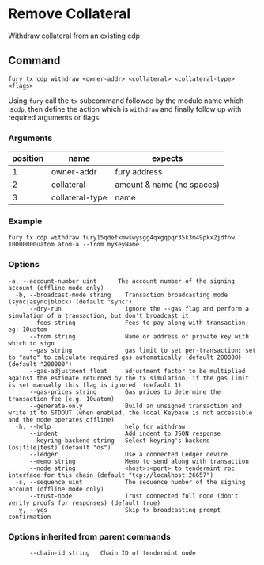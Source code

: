 # Remove Collateral

Withdraw collateral from an existing cdp

## Command

```
fury tx cdp withdraw <owner-addr> <collateral> <collateral-type> <flags>
```

Using `fury` call the `tx` subcommand followed by the module name which is`cdp`, then define the action which is `withdraw` and finally follow up with required arguments or flags.

### Arguments

| position | name            | expects                   |
| -------- | --------------- | ------------------------- |
| 1        | owner-addr      | fury address              |
| 2        | collateral      | amount & name (no spaces) |
| 3        | collateral-type | name                      |

### Example

```
fury tx cdp withdraw fury15qdefkmwswysgg4qxgqpqr35k3m49pkx2jdfnw 10000000uatom atom-a --from myKeyName
```

### Options

```
-a, --account-number uint      The account number of the signing account (offline mode only)
  -b, --broadcast-mode string    Transaction broadcasting mode (sync|async|block) (default "sync")
      --dry-run                  ignore the --gas flag and perform a simulation of a transaction, but don't broadcast it
      --fees string              Fees to pay along with transaction; eg: 10uatom
      --from string              Name or address of private key with which to sign
      --gas string               gas limit to set per-transaction; set to "auto" to calculate required gas automatically (default 200000) (default "200000")
      --gas-adjustment float     adjustment factor to be multiplied against the estimate returned by the tx simulation; if the gas limit is set manually this flag is ignored  (default 1)
      --gas-prices string        Gas prices to determine the transaction fee (e.g. 10uatom)
      --generate-only            Build an unsigned transaction and write it to STDOUT (when enabled, the local Keybase is not accessible and the node operates offline)
  -h, --help                     help for withdraw
      --indent                   Add indent to JSON response
      --keyring-backend string   Select keyring's backend (os|file|test) (default "os")
      --ledger                   Use a connected Ledger device
      --memo string              Memo to send along with transaction
      --node string              <host>:<port> to tendermint rpc interface for this chain (default "tcp://localhost:26657")
  -s, --sequence uint            The sequence number of the signing account (offline mode only)
      --trust-node               Trust connected full node (don't verify proofs for responses) (default true)
  -y, --yes                      Skip tx broadcasting prompt confirmation
```

### Options inherited from parent commands

```
      --chain-id string   Chain ID of tendermint node
```
